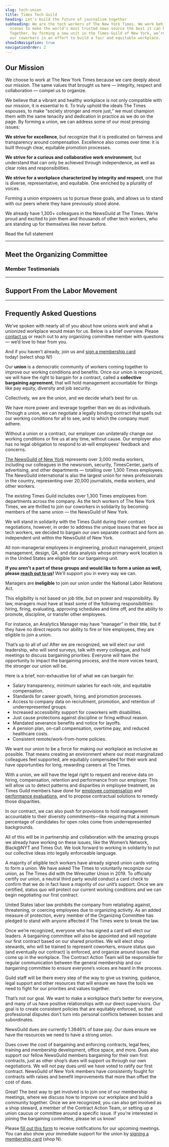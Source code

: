 ```yaml
---
slug: tech-union
title: Times Tech Guild
heading: Let’s build the future of journalism together
subheading: We are the tech workers of The New York Times. We work behind the
  scenes to make the world’s most trusted news source the best it can be.
  Together, by forming a new unit in the Times-Guild of New York, we’re joining
  our coworkers in an effort to build a fair and equitable workplace.
showInNavigation: true
navigationOrder: 2
---
```

## Our Mission

We choose to work at The New York Times because we care deeply about our mission. The same values that brought us here — integrity, respect and collaboration — compel us to organize.

We believe that a vibrant and healthy workplace is not only compatible with our mission, it is essential to it. To truly uphold the ideals The Times espouses, to make “society stronger and more just,” we must champion them with the same tenacity and dedication in practice as we do on the page. By forming a union, we can address some of our most pressing issues:

**We strive for excellence**, but recognize that it is predicated on fairness and transparency around compensation. Excellence also comes over time: it is built through clear, equitable promotion processes.

**We strive for a curious and collaborative work environment**, but understand that can only be achieved through independence, as well as clear roles and responsibilities.

**We strive for a workplace characterized by integrity and respect**, one that is diverse, representative, and equitable. One enriched by a plurality of voices.

Forming a union empowers us to pursue these goals, and allows us to stand with our peers where they have previously stood alone.

We already have 1,300+ colleagues in the NewsGuild at The Times. We’re proud and excited to join them and thousands of other tech workers, who are standing up for themselves like never before.

<CallToAction to="/our-mission">Read the full statement</CallToAction>

- - -

## Meet the Organizing Committee

<YouTube url="https://www.youtube.com/watch?v=eO7nZP8GZkg" title="Announcing the NYT Tech Union" aspectRatio="1:1" />

### Member Testimonials

<HighlightedTestimonials />

- - -

## Support From the Labor Movement

<HighlightedSolidarityStatements />

- - -

## Frequently Asked Questions

We’ve spoken with nearly all of you about how unions work and what a unionized workplace would mean for us. Below is a brief overview. Please [contact us](mailto:nyttech@nyguild.org) or reach out to any organizing committee member with questions — we’d love to hear from you.

And if you haven’t already, join us and [sign a membership card](https://www.nyguild.org/guild-organizing-campaign) today! (select shop N!)


<FAQ>
  <FAQItem question="What is a union?">
    <p>Our <strong>union</strong> is a democratic community of workers coming together to improve our working conditions and benefits. Once our union is recognized, we will have the right to bargain for a contract, called a <strong>collective bargaining agreement</strong>, that will hold management accountable for things like pay equity, diversity and job security.</p>
<p>Collectively, we are the union, and we decide what’s best for us.</p>
  </FAQItem>
  <FAQItem question="Why are we organizing?">
    <p>We have more power and leverage together than we do as individuals. Through a union, we can negotiate a legally binding contract that spells out our working conditions for all to see, and to which the company must adhere.</p>
<p>Without a union or a contract, our employer can unilaterally change our working conditions or fire us at any time, without cause. Our employer also has no legal obligation to respond to at-will employees’ feedback and concerns.</p>
  </FAQItem>
  <FAQItem question="Why join the NewsGuild?">
    <p><a href="https://www.nyguild.org/">The NewsGuild of New York</a> represents over 3,000 media workers, including our colleagues in the newsroom, security, TimesCenter, parts of advertising, and other departments — totalling over 1,300 Times employees. The NewsGuild international is also the largest union for news professionals in the country, representing over 20,000 journalists, media workers, and other workers.</p>
  </FAQItem>
  <FAQItem question="Is there a difference between the existing Times Union and the Tech Union?">
    <p>The existing Times Guild includes over 1,300 Times employees from departments across the company. As the tech workers of The New York Times, we are thrilled to join our coworkers in solidarity by becoming members of the same union — the NewsGuild of New York.</p>
<p>We will stand in solidarity with the Times Guild during their contract negotiations, however, in order to address the unique issues that we face as tech workers, we decided to bargain our own separate contract and form an independent unit within the NewsGuild of New York.</p>
  </FAQItem>
  <FAQItem question="Who is eligible for the union?">
    <p>All non-managerial employees in engineering, product management, project management, design, QA, and data analysis whose primary work location is in the United States are eligible for our bargaining unit.</p>
<p><strong>If you aren't a part of these groups and would like to form a union as well, please <a href="mailto:nyttech@nyguild.org">reach out to us</a>!</strong> We'll support you in every way we can.</p>
  </FAQItem>
  <FAQItem question="Can managers join the union?">
    <p>Managers are <strong>ineligible</strong> to join our union under the National Labor Relations Act.</p>
<p>This eligibility is not based on job title, but on power and responsibility. By law, managers must have at least some of the following responsibilities: hiring, firing, evaluating, approving schedules and time off, and the ability to promote, discipline, or transfer other employees.</p>
<p>For instance, an Analytics Manager may have “manager” in their title, but if they have no direct reports nor ability to fire or hire employees, they are eligible to join a union.</p>
  </FAQItem>
  <FAQItem question="What will we be bargaining for?">
    <p>That’s up to all of us! After we are recognized, we will elect our unit leadership, who will send surveys, talk with every colleague, and hold meetings to discuss bargaining priorities. Everyone will have the opportunity to impact the bargaining process, and the more voices heard, the stronger our union will be.</p>
<p>Here is a brief, non-exhaustive list of what we can bargain for:</p>
<ul>
<li>Salary transparency, minimum salaries for each role, and equitable compensation.</li>
<li>Standards for career growth, hiring, and promotion processes. </li>
<li>Access to company data on recruitment, promotion, and retention of underrepresented groups.</li>
<li>Increased accessibility support for coworkers with disabilities.</li>
<li>Just cause protections against discipline or firing without reason.</li>
<li>Mandated severance benefits and notice for layoffs.</li>
<li>A pension plan, on-call compensation, overtime pay, and reduced healthcare costs.</li>
<li>Consistent remote/work-from-home policies.</li>
</ul>
  </FAQItem>
  <FAQItem question="How can we fight for diversity and inclusion through a union?">
    <p>We want our union to be a force for making our workplace as inclusive as possible. That means creating an environment where our most marginalized colleagues feel supported, are equitably compensated for their work and have opportunities for long, rewarding careers at The Times.</p>
<p>With a union, we will have the legal right to request and receive data on hiring, compensation, retention and performance from our employer. This will allow us to detect patterns and disparities in employee treatment, as Times Guild members have done for <a href="https://www.nyguild.org/post/guild-finds-pay-lagging-for-times-minority-women-worker">employee compensation</a> and <a href="https://www.nyguild.org/files/assets/documents/New%20York%20Times/NYT-Evaluation-Bias-Study.pdf?fbclid=IwAR0K5NLAju4FC20fC3y5L1u8-WSAdux-Rh6PexHs_xY7NdOeCJNf0eF5EZU">performance evaluations</a>, and to propose contractual solutions to remedy those disparities.</p>
<p>In our contract, we can also push for provisions to hold management accountable to their diversity commitments—like requiring that a minimum percentage of candidates for open roles come from underrepresented backgrounds. </p>
<p>All of this will be in partnership and collaboration with the amazing groups we already have working on these issues, like the Women’s Network, Black@NYT and Times Out. We look forward to working in solidarity to put our collective ideas into legally enforceable language.</p>
  </FAQItem>
  <FAQItem question="How do we secure recognition of our union?">
    <p>A majority of eligible tech workers have already signed union cards voting to form a union. We have asked The Times to voluntarily recognize our union, as The Times did with the Wirecutter Union in 2019. To officially certify our union, a neutral third party would conduct a card check to confirm that we do in fact have a majority of our unit’s support. Once we are certified, status quo will protect our current working conditions and we can begin negotiating our first contract.</p>
  </FAQItem>
  <FAQItem question="Can we be retaliated against?">
    <p>United States labor law prohibits the company from retaliating against, threatening, or coercing employees due to organizing activity. As an added measure of protection, every member of the Organizing Committee has pledged to stand with anyone affected if The Times were to break the law.</p>
  </FAQItem>
  <FAQItem question="How will our union work once it is formed?">
    <p>Once we’re recognized, everyone who has signed a card will elect our leaders. A bargaining committee will also be appointed and will negotiate our first contract based on our shared priorities. We will elect shop stewards, who will be trained to represent coworkers, ensure status quo (and eventually our contract) is enforced, and organize around issues that come up in the workplace. The Contract Action Team will be responsible for regular communication between the general membership and our bargaining committee to ensure everyone’s voices are heard in the process.</p>
<p>Guild staff will be there every step of the way to give us training, guidance, legal support and other resources that will ensure we have the tools we need to fight for our priorities and values together.</p>
  </FAQItem>
  <FAQItem question="I have a good relationship with my manager. Will a union make the workplace more antagonistic?">
    <p>That’s not our goal. We want to make a workplace that’s better for everyone, and many of us have positive relationships with our direct supervisors. Our goal is to create consistent policies that are equitably enforced, so that professional disputes don’t turn into personal conflicts between bosses and subordinates.</p>
  </FAQItem>
  <FAQItem question="How much are dues?">
    <p>NewsGuild dues are currently 1.3846% of base pay. Our dues ensure we have the resources we need to have a strong union.</p>
<p>Dues cover the cost of bargaining and enforcing contracts, legal fees, training and membership development, office space, and more. Dues also support our fellow NewsGuild members bargaining for their own first contracts, just as other shop’s dues will support us through our own negotiations. We will not pay dues until we have voted to ratify our first contract. NewsGuild of New York members have consistently fought for contracts with raises and benefit improvements that more than offset the cost of dues.</p>
  </FAQItem>
  <FAQItem question="I'm interested! How can I get involved?">
    <p>Great! The best way to get involved is to join one of our membership meetings, where we discuss how to improve our workplace and build a community together. Once we are recognized, you can also get involved as a shop steward, a member of the Contract Action Team, or setting up a union caucus or committee around a specific issue. If you're interested in joining the bargaining committee, please let us know!</p>
<p>Please <a href="http://bit.ly/GeneralMeetingRSVP">fill out this form</a> to receive notifications for our upcoming meetings. You can also show your immediate support for the union by <a href="https://www.nyguild.org/guild-organizing-campaign">signing a membership card</a> (shop N).</p>
  </FAQItem>
</FAQ>
